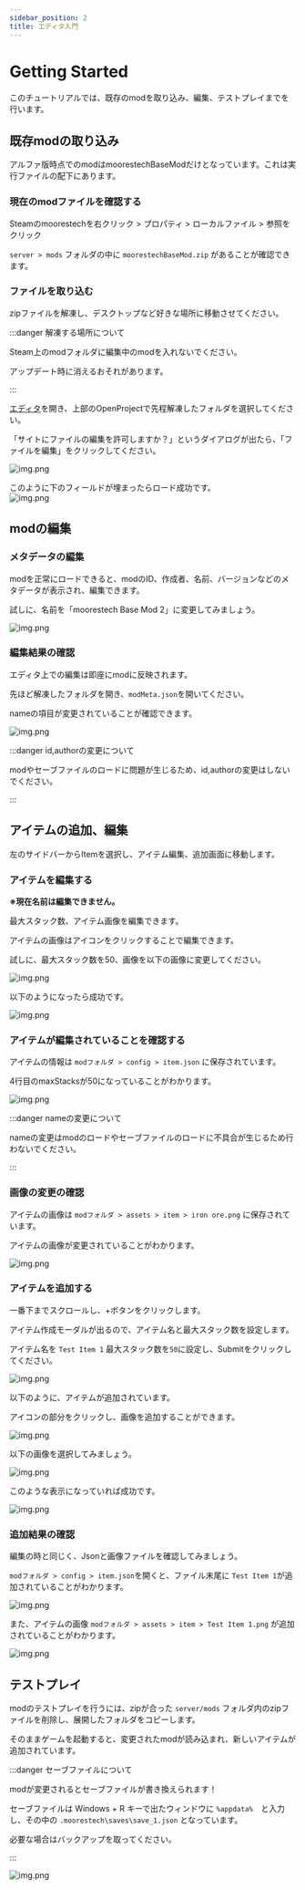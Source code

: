 ```yaml
---
sidebar_position: 2
title: エディタ入門
---
```


# Getting Started
このチュートリアルでは、既存のmodを取り込み、編集、テストプレイまでを行います。

## 既存modの取り込み
アルファ版時点でのmodはmoorestechBaseModだけとなっています。これは実行ファイルの配下にあります。

### 現在のmodファイルを確認する
Steamのmoorestechを右クリック > プロパティ > ローカルファイル > 参照をクリック

`server > mods` フォルダの中に `moorestechBaseMod.zip` があることが確認できます。

### ファイルを取り込む
zipファイルを解凍し、デスクトップなど好きな場所に移動させてください。

:::danger 解凍する場所について

Steam上のmodフォルダに編集中のmodを入れないでください。

アップデート時に消えるおそれがあります。

:::

[エディタ](https://editor.moores.tech/)を開き、上部のOpenProjectで先程解凍したフォルダを選択してください。
  
「サイトにファイルの編集を許可しますか？」というダイアログが出たら、「ファイルを編集」をクリックしてください。

![img.png](img/file-edit-dialog.png)  
  
このように下のフィールドが埋まったらロード成功です。  
![img.png](img/load-success.png)

## modの編集

### メタデータの編集
modを正常にロードできると、modのID、作成者、名前、バージョンなどのメタデータが表示され、編集できます。

試しに、名前を「moorestech Base Mod 2」に変更してみましょう。

![img.png](img/getting-started-edit-name.png)

### 編集結果の確認
エディタ上での編集は即座にmodに反映されます。

先ほど解凍したフォルダを開き、`modMeta.json`を開いてください。

nameの項目が変更されていることが確認できます。

![img.png](img/edit-name-result.png)

:::danger id,authorの変更について

modやセーブファイルのロードに問題が生じるため、id,authorの変更はしないでください。

:::

## アイテムの追加、編集
左のサイドバーからItemを選択し、アイテム編集、追加画面に移動します。

### アイテムを編集する
**※現在名前は編集できません。**

最大スタック数、アイテム画像を編集できます。

アイテムの画像はアイコンをクリックすることで編集できます。

試しに、最大スタック数を50、画像を以下の画像に変更してください。

![img.png](img/iron.png)

以下のようになったら成功です。

![img.png](img/item-edit-result.png)

### アイテムが編集されていることを確認する

アイテムの情報は `modフォルダ > config > item.json` に保存されています。

4行目のmaxStacksが50になっていることがわかります。

![img.png](img/item-edit-result-json.png)

:::danger nameの変更について

nameの変更はmodのロードやセーブファイルのロードに不具合が生じるため行わないでください。

:::

### 画像の変更の確認

アイテムの画像は `modフォルダ > assets > item > iron ore.png` に保存されています。

アイテムの画像が変更されていることがわかります。

![img.png](img/item-edit-result-img.png)


### アイテムを追加する
一番下までスクロールし、+ボタンをクリックします。

アイテム作成モーダルが出るので、アイテム名と最大スタック数を設定します。

アイテム名を `Test Item 1` 最大スタック数を`50`に設定し、Submitをクリックしてください。

![img.png](img/item-create.png)

以下のように、アイテムが追加されています。

アイコンの部分をクリックし、画像を追加することができます。

![img.png](img/item-create-result.png)

以下の画像を選択してみましょう。

![img.png](img/test-item-icon.png)

このような表示になっていれば成功です。

![img.png](img/added-item-upload-image.png)

### 追加結果の確認

編集の時と同じく、Jsonと画像ファイルを確認してみましょう。

`modフォルダ > config > item.json`を開くと、ファイル末尾に `Test Item 1`が追加されていることがわかります。

![img.png](img/item-add-json.png)

また、アイテムの画像  `modフォルダ > assets > item > Test Item 1.png` が追加されていることがわかります。

![img.png](img/item-add-image.png)


## テストプレイ

modのテストプレイを行うには、zipが合った `server/mods` フォルダ内のzipファイルを削除し、展開したフォルダをコピーします。

そのままゲームを起動すると、変更されたmodが読み込まれ、新しいアイテムが追加されています。

:::danger セーブファイルについて

modが変更されるとセーブファイルが書き換えられます！

セーブファイルは Windows + R キーで出たウィンドウに `%appdata%`　と入力し、その中の `.moorestech\saves\save_1.json` となっています。

必要な場合はバックアップを取ってください。

:::


![img.png](img/testplay-result.png)
